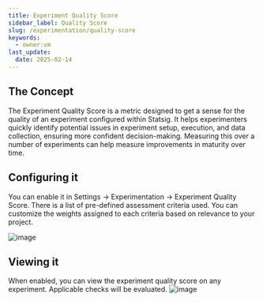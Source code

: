 ```yaml
---
title: Experiment Quality Score
sidebar_label: Quality Score
slug: /experimentation/quality-score
keywords:
  - owner:vm
last_update:
  date: 2025-02-14
---
```


## The Concept
The Experiment Quality Score is a metric designed to get a sense for the quality of an experiment configured within Statsig. It helps experimenters quickly identify potential issues in experiment setup, execution, and data collection, ensuring more confident decision-making. Measuring this over a number of experiments can help measure improvements in maturity over time. 

## Configuring it
You can enable it in Settings -> Experimentation -> Experiment Quality Score. There is a list of pre-defined assessment criteria used. You can customize the weights assigned to each criteria based on relevance to your project.  

![image](https://github.com/user-attachments/assets/91fea3df-0dae-4d0a-ada8-1c1c9313e60e)

## Viewing it
When enabled, you can view the experiment quality score on any experiment. Applicable checks will be evaluated. 
![image](https://github.com/user-attachments/assets/d7483b96-8077-419d-9e23-a3e648b7e066)

